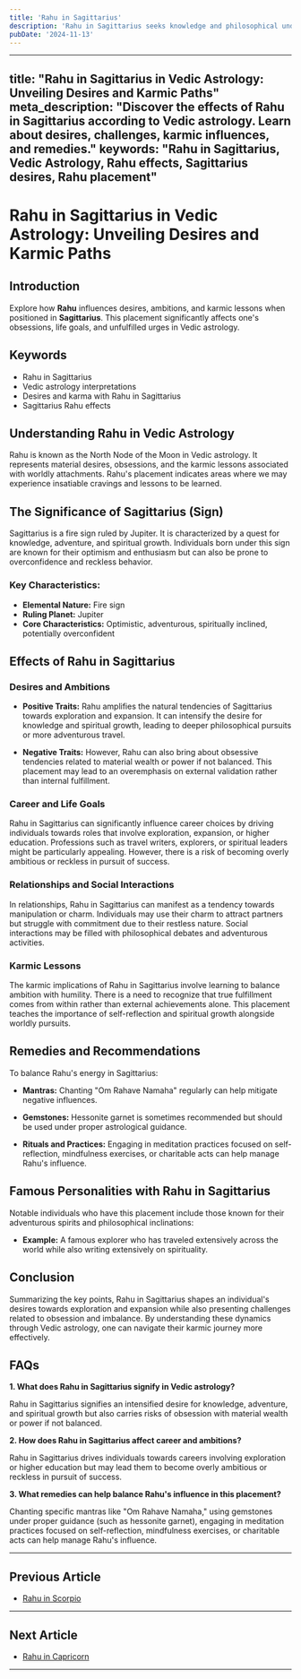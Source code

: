 ```yaml
---
title: 'Rahu in Sagittarius'
description: 'Rahu in Sagittarius seeks knowledge and philosophical understanding. Individuals are adventurous, pursue higher learning, but may grapple with dogmatism or restlessness.'
pubDate: '2024-11-13'
---
```


--- 
title: "Rahu in Sagittarius in Vedic Astrology: Unveiling Desires and Karmic Paths"
meta_description: "Discover the effects of Rahu in Sagittarius according to Vedic astrology. Learn about desires, challenges, karmic influences, and remedies."
keywords: "Rahu in Sagittarius, Vedic Astrology, Rahu effects, Sagittarius desires, Rahu placement"
---

# Rahu in Sagittarius in Vedic Astrology: Unveiling Desires and Karmic Paths

## Introduction

Explore how **Rahu** influences desires, ambitions, and karmic lessons when positioned in **Sagittarius**. This placement significantly affects one's obsessions, life goals, and unfulfilled urges in Vedic astrology.

## Keywords

- Rahu in Sagittarius
- Vedic astrology interpretations
- Desires and karma with Rahu in Sagittarius
- Sagittarius Rahu effects

## Understanding Rahu in Vedic Astrology

Rahu is known as the North Node of the Moon in Vedic astrology. It represents material desires, obsessions, and the karmic lessons associated with worldly attachments. Rahu's placement indicates areas where we may experience insatiable cravings and lessons to be learned.

## The Significance of Sagittarius (Sign)

Sagittarius is a fire sign ruled by Jupiter. It is characterized by a quest for knowledge, adventure, and spiritual growth. Individuals born under this sign are known for their optimism and enthusiasm but can also be prone to overconfidence and reckless behavior.

### Key Characteristics:
- **Elemental Nature:** Fire sign
- **Ruling Planet:** Jupiter
- **Core Characteristics:** Optimistic, adventurous, spiritually inclined, potentially overconfident

## Effects of Rahu in Sagittarius

### Desires and Ambitions

- **Positive Traits:** Rahu amplifies the natural tendencies of Sagittarius towards exploration and expansion. It can intensify the desire for knowledge and spiritual growth, leading to deeper philosophical pursuits or more adventurous travel.
  
- **Negative Traits:** However, Rahu can also bring about obsessive tendencies related to material wealth or power if not balanced. This placement may lead to an overemphasis on external validation rather than internal fulfillment.

### Career and Life Goals

Rahu in Sagittarius can significantly influence career choices by driving individuals towards roles that involve exploration, expansion, or higher education. Professions such as travel writers, explorers, or spiritual leaders might be particularly appealing. However, there is a risk of becoming overly ambitious or reckless in pursuit of success.

### Relationships and Social Interactions

In relationships, Rahu in Sagittarius can manifest as a tendency towards manipulation or charm. Individuals may use their charm to attract partners but struggle with commitment due to their restless nature. Social interactions may be filled with philosophical debates and adventurous activities.

### Karmic Lessons

The karmic implications of Rahu in Sagittarius involve learning to balance ambition with humility. There is a need to recognize that true fulfillment comes from within rather than external achievements alone. This placement teaches the importance of self-reflection and spiritual growth alongside worldly pursuits.

## Remedies and Recommendations

To balance Rahu's energy in Sagittarius:

- **Mantras:** Chanting "Om Rahave Namaha" regularly can help mitigate negative influences.
  
- **Gemstones:** Hessonite garnet is sometimes recommended but should be used under proper astrological guidance.
  
- **Rituals and Practices:** Engaging in meditation practices focused on self-reflection, mindfulness exercises, or charitable acts can help manage Rahu's influence.

## Famous Personalities with Rahu in Sagittarius

Notable individuals who have this placement include those known for their adventurous spirits and philosophical inclinations:

- **Example:** A famous explorer who has traveled extensively across the world while also writing extensively on spirituality.

## Conclusion

Summarizing the key points, Rahu in Sagittarius shapes an individual's desires towards exploration and expansion while also presenting challenges related to obsession and imbalance. By understanding these dynamics through Vedic astrology, one can navigate their karmic journey more effectively.

## FAQs

**1. What does Rahu in Sagittarius signify in Vedic astrology?**

Rahu in Sagittarius signifies an intensified desire for knowledge, adventure, and spiritual growth but also carries risks of obsession with material wealth or power if not balanced.

**2. How does Rahu in Sagittarius affect career and ambitions?**

Rahu in Sagittarius drives individuals towards careers involving exploration or higher education but may lead them to become overly ambitious or reckless in pursuit of success.

**3. What remedies can help balance Rahu's influence in this placement?**

Chanting specific mantras like "Om Rahave Namaha," using gemstones under proper guidance (such as hessonite garnet), engaging in meditation practices focused on self-reflection, mindfulness exercises, or charitable acts can help manage Rahu's influence.



---

## Previous Article
- [Rahu in Scorpio](/blogs-md/0808_Rahu_in_Rashi/080808_Rahu_in_Scorpio.mdx)

---

## Next Article
- [Rahu in Capricorn](/blogs-md/0808_Rahu_in_Rashi/080810_Rahu_in_Capricorn.mdx)

---
